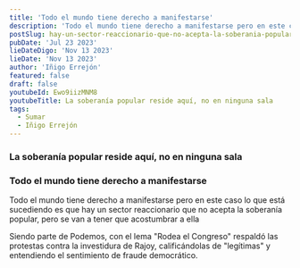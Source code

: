 ```yaml
---
title: 'Todo el mundo tiene derecho a manifestarse'
description: 'Todo el mundo tiene derecho a manifestarse pero en este caso lo que está sucediendo es que hay un sector reaccionario que no acepta la soberanía popular, pero se van a tener que acostumbrar a ella'
postSlug: hay-un-sector-reaccionario-que-no-acepta-la-soberania-popular
pubDate: 'Jul 23 2023'
lieDateDigo: 'Nov 13 2023'
lieDate: 'Nov 13 2023'
author: 'Iñigo Errejón'
featured: false
draft: false
youtubeId: Ewo9iizMNM8
youtubeTitle: La soberanía popular reside aquí, no en ninguna sala
tags:
  - Sumar
  - Iñigo Errejón
---
```



<VideoBlocks>
  <div slot="before">
    <Media
      id="Ewo9iizMNM8"
      title="La soberanía popular reside aquí, no en ninguna sala"
    />
    <h3>La soberanía popular reside aquí, no en ninguna sala</h3>
  </div>
  <div slot="after">
    <Media
      id="Da98Hds_dVc"
      title="Todo el mundo tiene derecho a manifestarse"
    />
    <h3>Todo el mundo tiene derecho a manifestarse</h3>
    <p>
      Todo el mundo tiene derecho a manifestarse pero en este caso lo que está
      sucediendo es que hay un sector reaccionario que no acepta la soberanía
      popular, pero se van a tener que acostumbrar a ella
    </p>
  </div>
</VideoBlocks>

<Timeline>
  <TimelineItem title="Rodea el Congreso" date="28 octubre 2016">
    <p>
      Siendo parte de Podemos, con el lema "Rodea el Congreso" respaldó las protestas contra la investidura de Rajoy, calificándolas de "legítimas" y entendiendo el sentimiento de fraude democrático.
    </p>
    <Media id="H0TBntd1pGI" title="Rodea el Congreso">
  </TimelineItem>
</Timeline>
